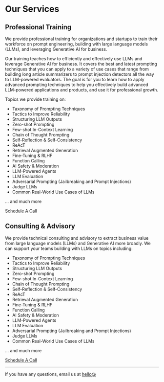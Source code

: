 # Our Services

## Professional Training
We provide professional training for organizations and startups to train their workforce on prompt engineering, building with large language models (LLMs), and leveraging Generative AI for business. 

Our training teaches how to efficiently and effectively use LLMs and leverage Generative AI for business. It covers the best and latest prompting techniques that you can apply to a variety of use cases that range from building long article summarizers to prompt injection detectors all the way to LLM-powered evaluators. The goal is for you to learn how to apply advanced prompting techniques to help you effectively build advanced LLM-powered applications and products, and use it for professional growth.

Topics we provide training on:

- Taxonomy of Prompting Techniques
- Tactics to Improve Reliability
- Structuring LLM Outputs
- Zero-shot Prompting
- Few-shot In-Context Learning
- Chain of Thought Prompting
- Self-Reflection & Self-Consistency
- ReAcT
- Retrieval Augmented Generation
- Fine-Tuning & RLHF
- Function Calling
- AI Safety & Moderation
- LLM-Powered Agents
- LLM Evaluation
- Adversarial Prompting (Jailbreaking and Prompt Injections)
- Judge LLMs
- Common Real-World Use Cases of LLMs

... and much more

[Schedule A Call](https://calendly.com/elvisosaravia/AdamLeeN-professional-training)

## Consulting & Advisory
We provide technical consulting and advisory to extract business value from large language models (LLMs) and Generative AI more broadly. We can support your teams building with LLMs on topics including:

- Taxonomy of Prompting Techniques
- Tactics to Improve Reliability
- Structuring LLM Outputs
- Zero-shot Prompting
- Few-shot In-Context Learning
- Chain of Thought Prompting
- Self-Reflection & Self-Consistency
- ReAcT
- Retrieval Augmented Generation
- Fine-Tuning & RLHF
- Function Calling
- AI Safety & Moderation
- LLM-Powered Agents
- LLM Evaluation
- Adversarial Prompting (Jailbreaking and Prompt Injections)
- Judge LLMs
- Common Real-World Use Cases of LLMs

... and much more

[Schedule A Call](https://calendly.com/elvisosaravia/AdamLeeN-consulting)

---

If you have any questions, email us at [hello@](mailto:hello@)
